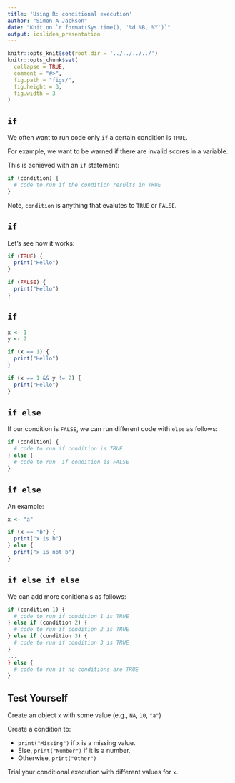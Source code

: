 ```yaml
---
title: 'Using R: conditional execution'
author: "Simon A Jackson"
date: "Knit on `r format(Sys.time(), '%d %B, %Y')`"
output: ioslides_presentation
---
```


```r
knitr::opts_knit$set(root.dir = '../../../../')
knitr::opts_chunk$set(
  collapse = TRUE,
  comment = "#>",
  fig.path = "figs/",
  fig.height = 3,
  fig.width = 3
)
```

## `if`

We often want to run code only `if` a certain condition is `TRUE`.

For example, we want to be warned if there are invalid scores in a variable.

This is achieved with an `if` statement:

```r
if (condition) {
  # code to run if the condition results in TRUE
}
```

Note, `condition` is anything that evalutes to `TRUE` or `FALSE`.

## `if`

Let's see how it works:

```r
if (TRUE) {
  print("Hello")
}

if (FALSE) {
  print("Hello")
}
```

## `if`

```r
x <- 1
y <- 2

if (x == 1) {
  print("Hello")
}

if (x == 1 && y != 2) {
  print("Hello")
}
```

## `if else`

If our condition is `FALSE`, we can run different code with `else` as follows:

```r
if (condition) {
  # code to run if condition is TRUE
} else {
  # code to run  if condition is FALSE
}
```

## `if else`

An example:

```r
x <- "a"

if (x == "b") {
  print("x is b")
} else {
  print("x is not b")
}
```

## `if else if else`

We can add more conitionals as follows:

```r
if (condition 1) {
  # code to run if condition 1 is TRUE
} else if (condition 2) {
  # code to run if condition 2 is TRUE
} else if (condition 3) {
  # code to run if condition 3 is TRUE
}
...
} else {
  # code to run if no conditions are TRUE
}
```

## Test Yourself

Create an object `x` with some value (e.g., `NA`, `10`, `"a"`)

Create a condition to:

- `print("Missing")` if `x` is a missing value.
- Else, `print("Number")` if it is a number.
- Otherwise, `print("Other")`

Trial your conditional execution with different values for `x`.